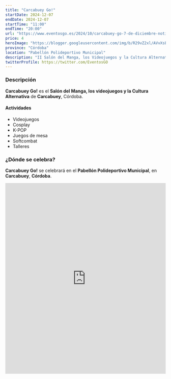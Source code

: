 ```yaml
---
title: "Carcabuey Go!"
startDate: 2024-12-07
endDate: 2024-12-07
startTime: "11:00"
endTime: "20:00"
url: "https://www.eventosgo.es/2024/10/carcabuey-go-7-de-diciembre-noticias.html"
price: 4
heroImage: "https://blogger.googleusercontent.com/img/b/R29vZ2xl/AVvXsEij1T7-hCKlJFWn5G_7LmNQhVI-H1lvO4oLgfe4kVOJdYEW617dkgvhUk723sd7EE_xiCAK2x2S1LAUWKOd1UZgfK-04mRD-XPA_JNSfFUQpBKkuMV4EuXqH0gFr0Z228szPFgFoOq2gbYHFAxSsijOZAyAZTykk1ynnrH8XMj5q7R0KjkYS7ZPQf1r7gLf/s600/poster%20previo.jpg"
province: "Córdoba"
location: "Pabellón Polideportivo Municipal"
description: "II Salón del Manga, los Videojuegos y la Cultura Alternativa de Carcabuey"
twitterProfile: https://twitter.com/EventosGO
---
```


### Descripción

**Carcabuey Go!** es el **Salón del Manga, los videojuegos y la Cultura Alternativa** de **Carcabuey**, Córdoba.

#### Actividades

+ Videojuegos
+ Cosplay
+ K-POP
+ Juegos de mesa
+ Softcombat
+ Talleres

### ¿Dónde se celebra?

**Carcabuey Go!** se celebrará en el **Pabellón Polideportivo Municipal**, en **Carcabuey**, **Córdoba**.
<iframe src="https://www.google.com/maps/embed?pb=!1m18!1m12!1m3!1d3167.6975747638085!2d-4.277595088314667!3d37.44424853101406!2m3!1f0!2f0!3f0!3m2!1i1024!2i768!4f13.1!3m3!1m2!1s0xd6d9bad58a3d2c3%3A0xe73e8eae7a65e64c!2sPabell%C3%B3n%20Polideportivo%20Municipal!5e0!3m2!1ses!2ses!4v1731522250730!5m2!1ses!2ses" width="100%" height="600" style="border:0;" allowfullscreen="" loading="lazy" referrerpolicy="no-referrer-when-downgrade" aria-label="Pabellón Polideportivo Municipal de Carcabuey"></iframe>
